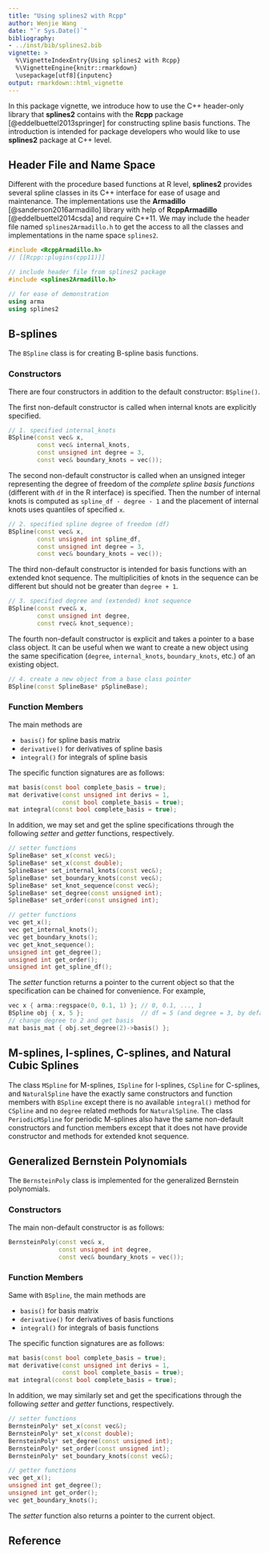 ```yaml
---
title: "Using splines2 with Rcpp"
author: Wenjie Wang
date: "`r Sys.Date()`"
bibliography:
- ../inst/bib/splines2.bib
vignette: >
  %\VignetteIndexEntry{Using splines2 with Rcpp}
  %\VignetteEngine{knitr::rmarkdown}
  \usepackage[utf8]{inputenc}
output: rmarkdown::html_vignette
---
```


In this package vignette, we introduce how to use the C++ header-only library
that **splines2** contains with the **Rcpp** package [@eddelbuettel2013springer]
for constructing spline basis functions.  The introduction is intended for
package developers who would like to use **splines2** package at C++ level.

## Header File and Name Space

Different with the procedure based functions at R level, **splines2** provides
several spline classes in its C++ interface for ease of usage and maintenance.
The implementations use the **Armadillo** [@sanderson2016armadillo] library with
help of **RcppArmadillo** [@eddelbuettel2014csda] and require C++11.  We may
include the header file named `splines2Armadillo.h` to get the access to all the
classes and implementations in the name space `splines2`.

```C++
#include <RcppArmadillo.h>
// [[Rcpp::plugins(cpp11)]]

// include header file from splines2 package
#include <splines2Armadillo.h>

// for ease of demonstration
using arma
using splines2
```

## B-splines

The `BSpline` class is for creating B-spline basis functions.

### Constructors

There are four constructors in addition to the default constructor: `BSpline()`.

The first non-default constructor is called when internal knots are explicitly
specified.

```C++
// 1. specified internal_knots
BSpline(const vec& x,
        const vec& internal_knots,
        const unsigned int degree = 3,
        const vec& boundary_knots = vec());
```

The second non-default constructor is called when an unsigned integer
representing the degree of freedom of the *complete spline basis functions*
(different with `df` in the R interface) is specified. Then the number of
internal knots is computed as `spline_df - degree - 1` and the placement of
internal knots uses quantiles of specified `x`.

```C++
// 2. specified spline degree of freedom (df)
BSpline(const vec& x,
        const unsigned int spline_df,
        const unsigned int degree = 3,
        const vec& boundary_knots = vec());
```

The third non-default constructor is intended for basis functions with an
extended knot sequence. The multiplicities of knots in the sequence can be
different but should not be greater than `degree + 1`.

```C++
// 3. specified degree and (extended) knot sequence
BSpline(const rvec& x,
        const unsigned int degree,
        const rvec& knot_sequence);
```

The fourth non-default constructor is explicit and takes a pointer to a base
class object.  It can be useful when we want to create a new object using the
same specification (`degree`, `internal_knots`, `boundary_knots`, etc.) of an
existing object.

```C++
// 4. create a new object from a base class pointer
BSpline(const SplineBase* pSplineBase);
```

### Function Members

The main methods are

- `basis()` for spline basis matrix
- `derivative()` for derivatives of spline basis
- `integral()` for integrals of spline basis

The specific function signatures are as follows:

```C++
mat basis(const bool complete_basis = true);
mat derivative(const unsigned int derivs = 1,
               const bool complete_basis = true);
mat integral(const bool complete_basis = true);
```

In addition, we may set and get the spline specifications through the following
*setter* and *getter* functions, respectively.

```C++
// setter functions
SplineBase* set_x(const vec&);
SplineBase* set_x(const double);
SplineBase* set_internal_knots(const vec&);
SplineBase* set_boundary_knots(const vec&);
SplineBase* set_knot_sequence(const vec&);
SplineBase* set_degree(const unsigned int);
SplineBase* set_order(const unsigned int);

// getter functions
vec get_x();
vec get_internal_knots();
vec get_boundary_knots();
vec get_knot_sequence();
unsigned int get_degree();
unsigned int get_order();
unsigned int get_spline_df();
```

The *setter* function returns a pointer to the current object so that the
specification can be chained for convenience.  For example,

```C++
vec x { arma::regspace(0, 0.1, 1) }; // 0, 0.1, ..., 1
BSpline obj { x, 5 };                // df = 5 (and degree = 3, by default)
// change degree to 2 and get basis
mat basis_mat { obj.set_degree(2)->basis() };
```

## M-splines, I-splines, C-splines, and Natural Cubic Splines

The class `MSpline` for M-splines, `ISpline` for I-splines, `CSpline` for
C-splines, and `NaturalSpline` have the exactly same constructors and function
members with `BSpline` except there is no available `integral()` method for
`CSpline` and no `degree` related methods for `NaturalSpline`.  The class
`PeriodicMSpline` for periodic M-splines also have the same non-default
constructors and function members except that it does not have provide
constructor and methods for extended knot sequence.


## Generalized Bernstein Polynomials

The `BernsteinPoly` class is implemented for the generalized Bernstein
polynomials.


### Constructors

The main non-default constructor is as follows:

```C++
BernsteinPoly(const vec& x,
              const unsigned int degree,
              const vec& boundary_knots = vec());
```

### Function Members

Same with `BSpline`, the main methods are

- `basis()` for basis matrix
- `derivative()` for derivatives of basis functions
- `integral()` for integrals of basis functions

The specific function signatures are as follows:

```C++
mat basis(const bool complete_basis = true);
mat derivative(const unsigned int derivs = 1,
               const bool complete_basis = true);
mat integral(const bool complete_basis = true);
```

In addition, we may similarly set and get the specifications through the
following *setter* and *getter* functions, respectively.

```C++
// setter functions
BernsteinPoly* set_x(const vec&);
BernsteinPoly* set_x(const double);
BernsteinPoly* set_degree(const unsigned int);
BernsteinPoly* set_order(const unsigned int);
BernsteinPoly* set_boundary_knots(const vec&);

// getter functions
vec get_x();
unsigned int get_degree();
unsigned int get_order();
vec get_boundary_knots();
```

The *setter* function also returns a pointer to the current object.


## Reference

